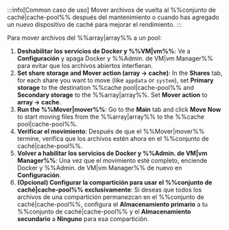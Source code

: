 :::info[Common caso de uso]
Mover archivos de vuelta al %%conjunto de caché|cache-pool%% después del mantenimiento o cuando has agregado un nuevo dispositivo de caché para mejorar el rendimiento.
:::

Para mover archivos del %%array|array%% a un pool:

1. **Deshabilitar los servicios de Docker y %%VM|vm%%**: Ve a **Configuración** y apaga Docker y %%Admin. de VM|vm Manager%% para evitar que los archivos abiertos interfieran.
2. **Set share storage and Mover action (array → cache)**: In the **Shares** tab, for each share you want to move (like `appdata` or `system`), set **Primary storage** to the destination %%cache pool|cache-pool%% and **Secondary storage** to the %%array|array%%. Set **Mover action** to **array → cache**.
3. **Run the %%Mover|mover%%**: Go to the **Main** tab and click **Move Now** to start moving files from the %%array|array%% to the %%cache pool|cache-pool%%.
4. **Verificar el movimiento**: Después de que el %%Mover|mover%% termine, verifica que los archivos estén ahora en el %%conjunto de caché|cache-pool%%.
5. **Volver a habilitar los servicios de Docker y %%Admin. de VM|vm Manager%%**: Una vez que el movimiento esté completo, enciende Docker y %%Admin. de VM|vm Manager%% de nuevo en **Configuración**.
6. **(Opcional) Configurar la compartición para usar el %%conjunto de caché|cache-pool%% exclusivamente**: Si deseas que todos los archivos de una compartición permanezcan en el %%conjunto de caché|cache-pool%%, configura el **Almacenamiento primario** a tu %%conjunto de caché|cache-pool%% y el **Almacenamiento secundario** a **Ninguno** para esa compartición.
